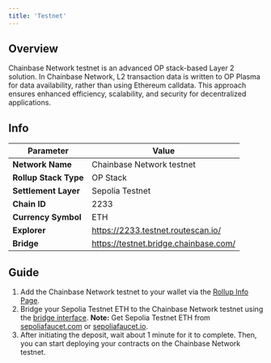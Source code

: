 ```yaml
---
title: 'Testnet'
---
```


## Overview
Chainbase Network testnet is an advanced OP stack-based Layer 2 solution. In Chainbase Network, L2 transaction data is written to OP Plasma for data availability, rather than using Ethereum calldata. This approach ensures enhanced efficiency, scalability, and security for decentralized applications.

## Info
| **Parameter** | Value |
|-------------------|--------------------------|
| **Network Name** | Chainbase Network testnet |
| **Rollup Stack Type** | OP Stack             |
| **Settlement Layer** | Sepolia Testnet       |
| **Chain ID**      | 2233                     |
| **Currency Symbol**      | ETH               |
| **Explorer**      | https://2233.testnet.routescan.io/               |
| **Bridge**      | https://testnet.bridge.chainbase.com/               |

## Guide
1. Add the Chainbase Network testnet to your wallet via the [Rollup Info Page](https://rollup-info.altlayer.io/enough-fog-compact/chainbase_testnet).
2. Bridge your Sepolia Testnet ETH to the Chainbase Network testnet using the [bridge interface](https://testnet.bridge.chainbase.com/).
<Tip>**Note:** Get Sepolia Testnet ETH from [sepoliafaucet.com](https://sepoliafaucet.com/) or [sepoliafaucet.io](https://www.sepoliafaucet.io/).</Tip>
3. After initiating the deposit, wait about 1 minute for it to complete. Then, you can start deploying your contracts on the Chainbase Network testnet.
